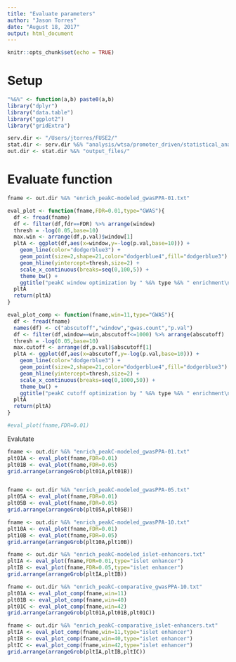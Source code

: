 ```yaml
---
title: "Evaluate parameters"
author: "Jason Torres"
date: "August 18, 2017"
output: html_document
---
```


```r
knitr::opts_chunk$set(echo = TRUE)
```

# Setup 

```r

"%&%" <- function(a,b) paste0(a,b)
library("dplyr")
library("data.table")
library("ggplot2")
library("gridExtra")

serv.dir <- "/Users/jtorres/FUSE2/"
stat.dir <- serv.dir %&% "analysis/wtsa/promoter_driven/statistical_analysis/"
out.dir <- stat.dir %&% "output_files/"

```


# Evaluate function 

```r

fname <- out.dir %&% "enrich_peakC-modeled_gwasPPA-01.txt"

eval_plot <- function(fname,FDR=0.01,type="GWAS"){
  df <- fread(fname)
  df <- filter(df,fdr==FDR) %>% arrange(window)
  thresh = -log(0.05,base=10)
  max.win <- arrange(df,p.val)$window[1]
  pltA <- ggplot(df,aes(x=window,y=-log(p.val,base=10))) + 
    geom_line(color="dodgerblue3") + 
    geom_point(size=2,shape=21,color="dodgerblue4",fill="dodgerblue3") + 
    geom_hline(yintercept=thresh,size=2) + 
    scale_x_continuous(breaks=seq(0,100,5)) +
    theme_bw() + 
    ggtitle("peakC window optimization by " %&% type %&% " enrichment\nFDR: " %&% FDR %&% "    Max: " %&% max.win)
  pltA
  return(pltA)
}

eval_plot_comp <- function(fname,win=11,type="GWAS"){
  df <- fread(fname)
  names(df) <- c("abscutoff","window","gwas.count","p.val")
  df <- filter(df,window==win,abscutoff<=1000) %>% arrange(abscutoff)
  thresh = -log(0.05,base=10)
  max.cutoff <- arrange(df,p.val)$abscutoff[1]
  pltA <- ggplot(df,aes(x=abscutoff,y=-log(p.val,base=10))) + 
    geom_line(color="dodgerblue3") + 
    geom_point(size=2,shape=21,color="dodgerblue4",fill="dodgerblue3") + 
    geom_hline(yintercept=thresh,size=2) + 
    scale_x_continuous(breaks=seq(0,1000,50)) +
    theme_bw() + 
    ggtitle("peakC cutoff optimization by " %&% type %&% " enrichment\nWindow: " %&% win %&% "    Max: " %&% max.cutoff)
  pltA
  return(pltA)
}

#eval_plot(fname,FDR=0.01)

```


Evalutate 

```r

fname <- out.dir %&% "enrich_peakC-modeled_gwasPPA-01.txt"
plt01A <- eval_plot(fname,FDR=0.01)
plt01B <- eval_plot(fname,FDR=0.05)
grid.arrange(arrangeGrob(plt01A,plt01B))


fname <- out.dir %&% "enrich_peakC-modeled_gwasPPA-05.txt"
plt05A <- eval_plot(fname,FDR=0.01)
plt05B <- eval_plot(fname,FDR=0.05)
grid.arrange(arrangeGrob(plt05A,plt05B))

fname <- out.dir %&% "enrich_peakC-modeled_gwasPPA-10.txt"
plt10A <- eval_plot(fname,FDR=0.01)
plt10B <- eval_plot(fname,FDR=0.05)
grid.arrange(arrangeGrob(plt10A,plt10B))

fname <- out.dir %&% "enrich_peakC-modeled_islet-enhancers.txt"
pltIA <- eval_plot(fname,FDR=0.01,type="islet enhancer")
pltIB <- eval_plot(fname,FDR=0.05,type="islet enhancer")
grid.arrange(arrangeGrob(pltIA,pltIB))

```



```r

fname <- out.dir %&% "enrich_peakC-comparative_gwasPPA-10.txt"
plt01A <- eval_plot_comp(fname,win=11)
plt01B <- eval_plot_comp(fname,win=40)
plt01C <- eval_plot_comp(fname,win=42)
grid.arrange(arrangeGrob(plt01A,plt01B,plt01C))

fname <- out.dir %&% "enrich_peakC-comparative_islet-enhancers.txt"
pltIA <- eval_plot_comp(fname,win=11,type="islet enhancer")
pltIB <- eval_plot_comp(fname,win=40,type="islet enhancer")
pltIC <- eval_plot_comp(fname,win=42,type="islet enhancer")
grid.arrange(arrangeGrob(pltIA,pltIB,pltIC))

```

